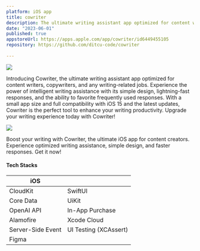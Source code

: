 ```yaml
---
platform: iOS app
title: cowriter
description: The ultimate writing assistant app optimized for content writers, copywriters, and any writing-related jobs.
date: "2023-06-01"
published: true
appstoreUrl: https://apps.apple.com/app/cowriter/id6449455105
repository: https://github.com/ditcu-code/cowriter
  
---
```


![](https://azgiwpdzokgesofpzclb.supabase.co/storage/v1/object/public/public/images/cowriter-demo.gif)

Introducing Cowriter, the ultimate writing assistant app optimized for content writers, copywriters, and any writing-related jobs. Experience the power of intelligent writing assistance with its simple design, lightning-fast responses, and the ability to favorite frequently used responses. With a small app size and full compatibility with iOS 15 and the latest updates, Cowriter is the perfect tool to enhance your writing productivity. Upgrade your writing experience today with Cowriter!

![](https://azgiwpdzokgesofpzclb.supabase.co/storage/v1/object/public/public/images/cowriter.png)

Boost your writing with Cowriter, the ultimate iOS app for content creators. Experience optimized writing assistance, simple design, and faster responses. Get it now!
<br />
#### Tech Stacks
| iOS     | |
| ----------- | ----------- |
| CloudKit      | SwiftUI       |
| Core Data   | UiKit        |
| OpenAI API      | In-App Purchase       |
| Alamofire     |  Xcode Cloud       |
| Server-Side Event    |  UI Testing (XCAssert)       |
| Figma    |         |